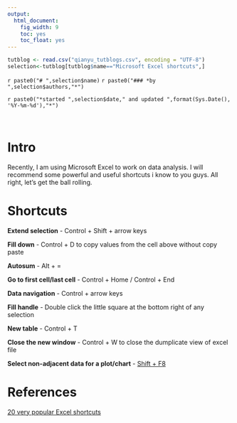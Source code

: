 ```yaml
---
output:
  html_document:
    fig_width: 9
    toc: yes
    toc_float: yes
---
```


```r
tutblog <- read.csv("qianyu_tutblogs.csv", encoding = "UTF-8")
selection<-tutblog[tutblog$name=="Microsoft Excel shortcuts",]
```
`r paste0("# ",selection$name)`
`r paste0("### *by ",selection$authors,"*")`

<div class = "row">
<div class = "col-md-9">`r paste0("*started ",selection$date," and updated ",format(Sys.Date(), '%Y-%m-%d'),"*")`</div>

<br/>

# Intro
Recently, I am using Microsoft Excel to work on data analysis. I will recommend some powerful and useful shortcuts i know to you guys. All right, let's get the ball rolling. 

# Shortcuts

**Extend selection** - Control + Shift + arrow keys

**Fill down** - Control + D to copy values from the cell above without copy paste

**Autosum** - Alt + =

**Go to first cell/last cell** - Control + Home / Control + End

**Data navigation** - Control + arrow keys

**Fill handle** - Double click the little square at the bottom right of any selection

**New table** - Control + T

**Close the new window** - Control + W to close the dumplicate view of excel file

**Select non-adjacent data for a plot/chart** - [Shift + F8](http://www.office68.com/excel/23485.html) 

# References
[20 very popular Excel shortcuts](https://exceljet.net/blog/20-very-popular-excel-shortcuts)

